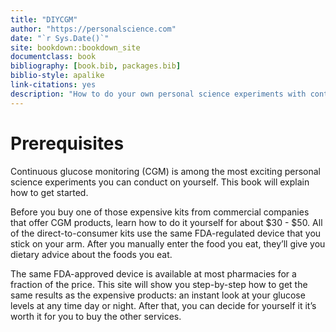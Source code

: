 ```yaml
--- 
title: "DIYCGM"
author: "https://personalscience.com"
date: "`r Sys.Date()`"
site: bookdown::bookdown_site
documentclass: book
bibliography: [book.bib, packages.bib]
biblio-style: apalike
link-citations: yes
description: "How to do your own personal science experiments with continuous glucose monitoring."
---
```


# Prerequisites

Continuous glucose monitoring (CGM) is among the most exciting personal science experiments you can conduct on yourself. This book will explain how to get started.

Before you buy one of those expensive kits from commercial companies that offer CGM products, learn how to do it yourself for about \$30 - \$50. All of the direct-to-consumer kits use the same FDA-regulated device that you stick on your arm. After you manually enter the food you eat, they'll give you dietary advice about the foods you eat. 

The same FDA-approved device is available at most pharmacies for a fraction of the price. This site will show you step-by-step how to get the same results as the expensive products: an instant look at your glucose levels at any time day or night.  After that, you can decide for yourself it it's worth it for you to buy the other services.

